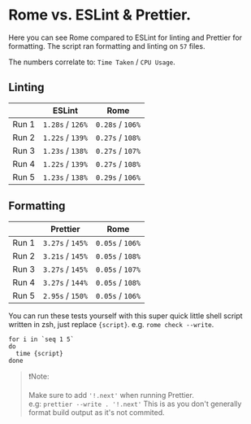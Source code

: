 
<Meta title="Documentation/Tools/Rome" />


# Rome vs. ESLint & Prettier.

Here you can see Rome compared to ESLint for linting and Prettier for formatting. The script ran formatting and linting on `57` files.

The numbers correlate to: `Time Taken` / `CPU Usage`.

## Linting

|       | **ESLint**       | **Rome**         |
| ----- | ---------------- | ---------------- |
| Run 1 | `1.28s` / `126%` | `0.28s` / `106%` |
| Run 2 | `1.22s` / `139%` | `0.27s` / `108%` |
| Run 3 | `1.23s` / `138%` | `0.27s` / `107%` |
| Run 4 | `1.22s` / `139%` | `0.27s` / `108%` |
| Run 5 | `1.23s` / `138%` | `0.29s` / `106%` |

## Formatting

|       | **Prettier**     | **Rome**         |
| ----- | ---------------- | ---------------- |
| Run 1 | `3.27s` / `145%` | `0.05s` / `106%` |
| Run 2 | `3.21s` / `145%` | `0.05s` / `108%` |
| Run 3 | `3.27s` / `145%` | `0.05s` / `107%` |
| Run 4 | `3.27s` / `144%` | `0.05s` / `108%` |
| Run 5 | `2.95s` / `150%` | `0.05s` / `106%` |

You can run these tests yourself with this super quick little shell script written in zsh, just replace `{script}`. e.g. `rome check --write`.

```shell
for i in `seq 1 5`
do
  time {script}
done
```
> ❗️Note:
>
> Make sure to add `'!.next'` when running Prettier.
> <br/> e.g: `prettier --write . '!.next'`
> This is as you don't generally format build output as it's not commited.